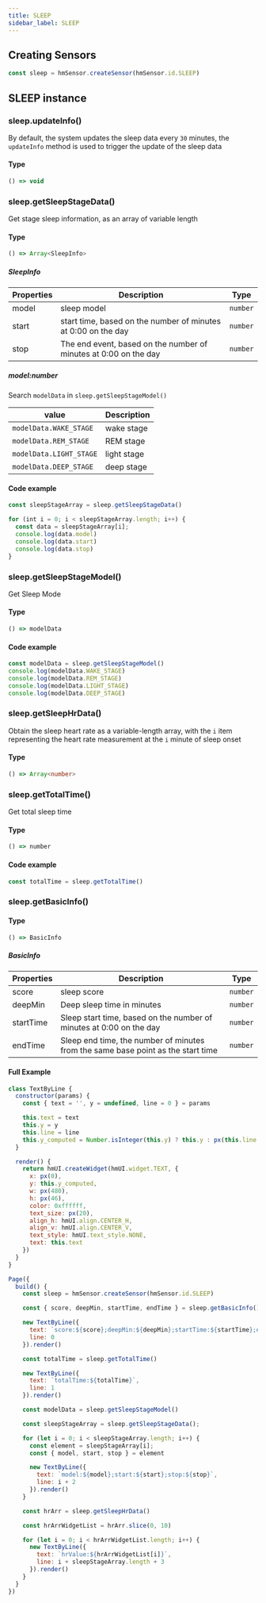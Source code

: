 ```yaml
---
title: SLEEP
sidebar_label: SLEEP
---
```


## Creating Sensors

```js
const sleep = hmSensor.createSensor(hmSensor.id.SLEEP)
```

## SLEEP instance

### sleep.updateInfo()

By default, the system updates the sleep data every `30` minutes, the `updateInfo` method is used to trigger the update of the sleep data

#### Type

```ts
() => void
```

### sleep.getSleepStageData()

Get stage sleep information, as an array of variable length

#### Type

```ts
() => Array<SleepInfo>
```

##### SleepInfo

| Properties |                             Description                       | Type |
| ---------- | ------------------------------------------------------------- | -------- |
|    model   |                                sleep model                          | `number` |
|    start   | start time, based on the number of minutes at 0:00 on the day | `number` |
|    stop    | The end event, based on the number of minutes at 0:00 on the day | `number` |

##### model:number

Search `modelData` in `sleep.getSleepStageModel()`

| value                      | Description       |
| -------------------------- | ------------ |
| `modelData.WAKE_STAGE`     | wake stage |
| `modelData.REM_STAGE`      | REM stage  |
| `modelData.LIGHT_STAGE`    | light stage|
| `modelData.DEEP_STAGE`     | deep stage |

#### Code example

```js
const sleepStageArray = sleep.getSleepStageData()

for (int i = 0; i < sleepStageArray.length; i++) {
  const data = sleepStageArray[i];
  console.log(data.model)
  console.log(data.start)
  console.log(data.stop)
}
```

### sleep.getSleepStageModel()

Get Sleep Mode

#### Type

```ts
() => modelData
```

#### Code example

```js
const modelData = sleep.getSleepStageModel()
console.log(modelData.WAKE_STAGE)
console.log(modelData.REM_STAGE)
console.log(modelData.LIGHT_STAGE)
console.log(modelData.DEEP_STAGE)
```

### sleep.getSleepHrData()

Obtain the sleep heart rate as a variable-length array, with the `i` item representing the heart rate measurement at the `i` minute of sleep onset

#### Type

```ts
() => Array<number>
```

### sleep.getTotalTime()

Get total sleep time

#### Type

```ts
() => number
```

#### Code example

```js
const totalTime = sleep.getTotalTime()
```

### sleep.getBasicInfo()

#### Type

```ts
() => BasicInfo
```

##### BasicInfo

| Properties |                                      Description                                 | Type |
| ---------- | -------------------------------------------------------------------------------- | -------- |
|  score     |                                      sleep score                                 | `number` |
|  deepMin   |                              Deep sleep time in minutes                          | `number` |
| startTime  |      Sleep start time, based on the number of minutes at 0:00 on the day         | `number` |
|  endTime   | Sleep end time, the number of minutes from the same base point as the start time | `number` |

#### Full Example

```js
class TextByLine {
  constructor(params) {
    const { text = '', y = undefined, line = 0 } = params

    this.text = text
    this.y = y
    this.line = line
    this.y_computed = Number.isInteger(this.y) ? this.y : px(this.line * 60 + 120)
  }

  render() {
    return hmUI.createWidget(hmUI.widget.TEXT, {
      x: px(0),
      y: this.y_computed,
      w: px(480),
      h: px(46),
      color: 0xffffff,
      text_size: px(20),
      align_h: hmUI.align.CENTER_H,
      align_v: hmUI.align.CENTER_V,
      text_style: hmUI.text_style.NONE,
      text: this.text
    })
  }
}

Page({
  build() {
    const sleep = hmSensor.createSensor(hmSensor.id.SLEEP)

    const { score, deepMin, startTime, endTime } = sleep.getBasicInfo()

    new TextByLine({
      text: `score:${score};deepMin:${deepMin};startTime:${startTime};endTime:${endTime}`,
      line: 0
    }).render()

    const totalTime = sleep.getTotalTime()

    new TextByLine({
      text: `totalTime:${totalTime}`,
      line: 1
    }).render()

    const modelData = sleep.getSleepStageModel()

    const sleepStageArray = sleep.getSleepStageData();

    for (let i = 0; i < sleepStageArray.length; i++) {
      const element = sleepStageArray[i];
      const { model, start, stop } = element

      new TextByLine({
        text: `model:${model};start:${start};stop:${stop}`,
        line: i + 2
      }).render()
    }

    const hrArr = sleep.getSleepHrData()

    const hrArrWidgetList = hrArr.slice(0, 10)

    for (let i = 0; i < hrArrWidgetList.length; i++) {
      new TextByLine({
        text: `hrValue:${hrArrWidgetList[i]}`,
        line: i + sleepStageArray.length + 3
      }).render()
    }
  }
})
```
